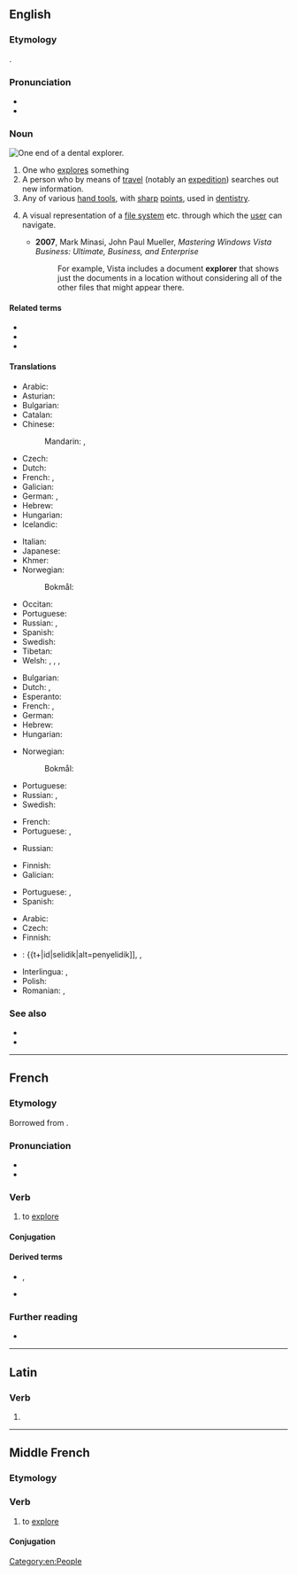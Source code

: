 {{also|Explorer}}
==English==
{{wikipedia|dab=explorer (disambiguation)|explorer}}
{{wikipedia}}

===Etymology===
{{affix|en|explore|-er|id2=agent noun}}.

===Pronunciation===
* {{audio|en|en-us-explorer.ogg|Audio (US)}}
* {{rhymes|en|ɔːɹə(ɹ)}}

===Noun===
[[File:Dentalexplorer01croppedfiltered.jpg|thumb|upright|One end of a dental explorer.]]
{{en-noun}}

# One who [[explore]]s something
# A person who by means of [[travel]] (notably an [[expedition]]) searches out new information.
# Any of various [[hand tool]]s, with [[sharp]] [[point]]s, used in [[dentistry]].
# {{lb|en|computing|graphical user interface}} A visual representation of a [[file system]] etc. through which the [[user]] can navigate.
#* '''2007''', Mark Minasi, John Paul Mueller, ''Mastering Windows Vista Business: Ultimate, Business, and Enterprise''
#*: For example, Vista includes a document '''explorer''' that shows just the documents in a location without considering all of the other files that might appear there.

====Related terms====
* {{l|en|exploration}}
* {{l|en|explorative}}
* {{l|en|exploratory}}

====Translations====
{{trans-top|person who explores}}
* Arabic: {{t|ar|مُسْتَكْشِف}}
* Asturian: {{t|ast|esplorador|m}}
* Bulgarian: {{t|bg|изсле́довател|m}}
* Catalan: {{t|ca|explorador|m}}
* Chinese:
*: Mandarin: {{t+|cmn|探險者|sc=Hani}}, {{t+|cmn|探险者|tr=tànxiǎnzhě|sc=Hani}}
* Czech: {{t+|cs|průzkumník|m}}
* Dutch: {{t+|nl|verkenner|m}}
* French: {{t+|fr|explorateur|m}}, {{t+|fr|exploratrice|f}}
* Galician: {{t|gl|explorador|m}}
* German: {{t+|de|Forscher|m}}, {{t+|de|Forscherin|f}}
* Hebrew: {{t+|he|חוקר|m|tr=khokér}}
* Hungarian: {{t+|hu|felfedező}}
* Icelandic: {{t+|is|landkönnuður|m}}
{{trans-mid}}
* Italian: {{t+|it|esploratore|m}}
* Japanese: {{t|ja|探検家|tr=たんけんか, tankenka|sc=Jpan}}
* Khmer: {{t|km|អ្នករុករក}}
* Norwegian:
*: Bokmål: {{t|nb|utforsker|m}}
* Occitan: {{t|oc|explorator|m}}
* Portuguese: {{t+|pt|explorador|m}}
* Russian: {{t+|ru|иссле́дователь|m}}, {{t+|ru|иссле́довательница|f}}
* Spanish: {{t+|es|explorador|m}}
* Swedish: {{t+|sv|utforskare|c}}
* Tibetan: {{t|bo|ཉུལ་བ་འདོད}}
* Welsh: {{t|cy|anturwr|m}}, {{t|cy|anturwres|f}}, {{t|cy|fforiwr|m}}, {{t|cy|fforiwres|m}}
{{trans-bottom}}

{{trans-top|person who by expedition seeks new information}}
* Bulgarian: {{t|bg|изсле́довател|m}}
* Dutch: {{t+|nl|ontdekker}}, {{t+|nl|ontdekkingsreiziger|m}}
* Esperanto: {{t|eo|esploristo}}
* French: {{t+|fr|explorateur|m}}, {{t+|fr|exploratrice|f}}
* German: {{t+|de|Entdecker|m}}
* Hebrew: {{t+|he|חוקר|m|tr=khokér}}
* Hungarian: {{t+|hu|felfedező}}
{{trans-mid}}
* Norwegian:
*: Bokmål: {{t|nb|utforsker|m}}
* Portuguese: {{t+|pt|explorador|m}}
* Russian: {{t+|ru|иссле́дователь|m}}, {{t+|ru|иссле́довательница|f}}
* Swedish: {{t+|sv|upptäcktsresande|c}}
{{trans-bottom}}

{{trans-top|any of various tools in dentistry}}
* French: {{t+|fr|sonde|f}}
* Portuguese: {{t|pt|sonda exploradora|f}}, {{t|pt|explorador dental|m}}
{{trans-mid}}
* Russian: {{qualifier|зубной}} {{t+|ru|зонд|m}}
{{trans-bottom}}

{{trans-top|computing, graphic user interface}}
* Finnish: {{t+|fi|selain}}
* Galician: {{t|gl|explorador|m}}
{{trans-mid}}
* Portuguese: {{t+|pt|explorador|m}}, {{t+|pt|navegador|m}}
* Spanish: {{t+|es|explorador|m}}
{{trans-bottom}}

{{checktrans-top}}
* Arabic: {{t|ar|رَحّلَة}}
* Czech: {{t+|cs|průzkumník|m}}
* Finnish: {{t+|fi|tutkimusmatkailija}}
* {{ttbc|id}}: {{t+|id|selidik|alt=penyelidik]], {{t+|id|teliti|alt=peneliti}}, {{t+|id|jelajah|alt=penjelajah}}
{{trans-mid}}
* Interlingua: {{t-check|ia|explorator|m}}, {{t-check|ia|exploratrice|f}}
* Polish: {{t+|pl|odkrywca|m}}
* Romanian: {{t+check|ro|explorator|m}}, {{t+check|ro|exploratoare|f}}
{{trans-bottom}}

===See also===
* {{l|en|ranger}}
* {{l|en|scout}}

[[Category:en:People]]

----

==French==

===Etymology===
Borrowed from {{bor|fr|la|explōrō|explōrāre, explōrō}}.

===Pronunciation===
* {{fr-IPA}}
* {{audio|fr|Fr-explorer.ogg|Audio}}

===Verb===
{{fr-verb}}

# to [[explore]]

====Conjugation====
{{fr-conj-auto}}

====Derived terms====
* {{l|fr|explorateur}}, {{l|fr|exploratrice}}
* {{l|fr|exploration}}

===Further reading===
* {{R:TLFi}}

----

==Latin==

===Verb===
{{la-verb-form|explōrer}}

# {{inflection of|la|explōrō||1|s|pres|pasv|subj}}

----

==Middle French==

===Etymology===
{{der|frm|la|explōrō}}

===Verb===
{{head|frm|verb}}

# to [[explore]]

====Conjugation====
{{frm-conj-er|explor}}